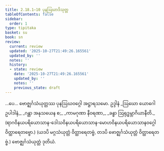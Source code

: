 ```yaml
---
title: 2.18.1–10 ပုနဩဃာဒိသုတ္တ
tableOfContents: false
sidebar:
  order: 1
type: tipitaka
basket: su
book: sn
review:
  current: review
  updated: '2025-10-27T21:49:26.165561'
  updated_by: ''
  notes: ''
  history:
  - state: review
    date: '2025-10-27T21:49:26.165561'
    updated_by: ''
    notes: ''
    previous_state: draft
---
```



<ReviewStatus review={frontmatter.review} showDetails={true} />

<HypothesisAnnotation frontmatter={frontmatter} />

<DynamicBreadcrumb />

<Division number="357–366" book="sn" e="ch" v="18" p="331">

<Paragraph number="744" book="sn">
…ပေ…

</Paragraph>
</Division>

<Paragraph number="745" type="center" book="sn">
ဗောဇ္ဈင်္ဂသံယုတ္တဿ ပုနဩဃဝဂ္ဂေါ အဋ္ဌာရသမော.



</Paragraph>

<Paragraph number="746" type="center" book="sn">
ဥဒ္ဒါနံ


</Paragraph>

<Paragraph number="747" type="verses" book="sn">
_ဩဃော ယောဂေါ ဥပါဒါနံ,_  
_ဂန္ထာ အနုသယေန စ;_  
_ကာမဂုဏာ နီဝရဏာ,_  
_ခန္ဓာ ဩရုဒ္ဓမ္ဘာဂိယာနီတိ._  

</Paragraph>

<Paragraph number="748" book="sn">
(ရာဂဝိနယပရိယောသာန-ဒေါသဝိနယပရိယောသာန-မောဟဝိနယပရိယောသာနဝဂ္ဂေါ ဝိတ္ထာရေတဗ္ဗော.) (ယဒပိ မဂ္ဂသံယုတ္တံ ဝိတ္ထာရေတဗ္ဗံ, တဒပိ ဗောဇ္ဈင်္ဂသံယုတ္တံ ဝိတ္ထာရေတဗ္ဗံ.)

</Paragraph>

<Paragraph number="749" type="center" book="sn">
ဗောဇ္ဈင်္ဂသံယုတ္တံ ဒုတိယံ.
</Paragraph>